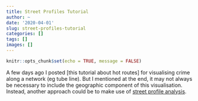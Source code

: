 ```yaml
---
title: Street Profiles Tutorial
author: ~
date: '2020-04-01'
slug: street-profiles-tutorial
categories: []
tags: []
images: []
---
```


```r
knitr::opts_chunk$set(echo = TRUE, message = FALSE)
```

A few days ago I posted [this tutorial about hot routes] for visualising crime along a network (eg tube line). But I mentioned at the end, it may not always be necessary to include the geographic component of this visualisation. Instead, another approach could be to make use of [street profile analysis](). 


